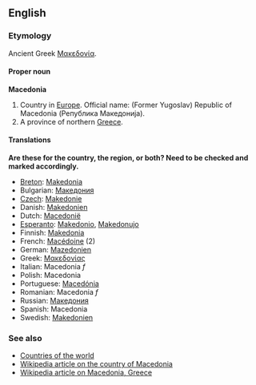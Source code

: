 ==English==
===Etymology===
Ancient Greek [[Μακεδονία]].

====Proper noun====
'''Macedonia'''

# Country in [[Europe]]. Official name: (Former Yugoslav) Republic of Macedonia (Република Македонија).
# A province of northern [[Greece]].

====Translations====

'''Are these for the country, the region, or both?  Need to be checked and marked accordingly.'''

*[[Breton]]: [[Makedonia]]
*Bulgarian: [[Македония]]
*[[Czech]]: [[Makedonie]]
*Danish: [[Makedonien]]
*Dutch: [[Macedonië]]
*[[Esperanto]]: [[Makedonio]], [[Makedonujo]]
*Finnish: [[Makedonia]]
*French: [[Macédoine]] (2)
*German: [[Mazedonien]]
*Greek: [[Μακεδονίας]]
*Italian: Macedonia ''f''
*Polish: Macedonia
*Portuguese: [[Macedónia]]
*Romanian: Macedonia ''f''
*Russian: [[Македония]]
*Spanish: Macedonia
*Swedish: [[Makedonien]]

===See also===
*[[Countries of the world]]
*[[en:Republic_of_Macedonia|Wikipedia article on the country of Macedonia]]
*[[en:Macedonia|Wikipedia article on Macedonia, Greece]]